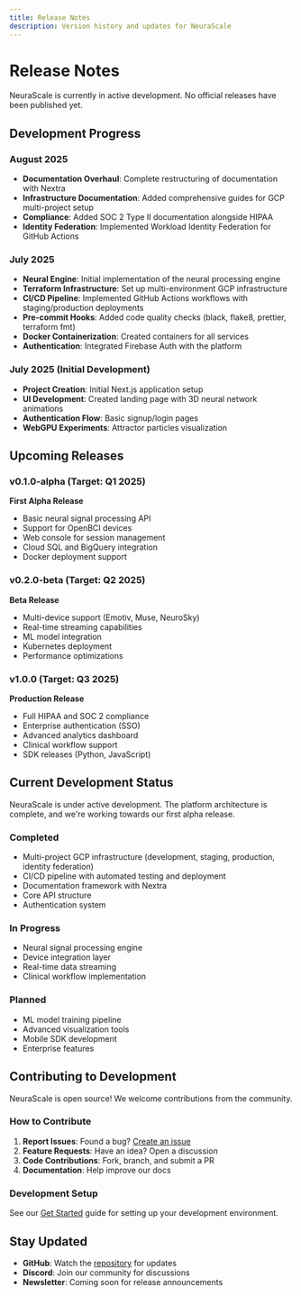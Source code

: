 ```yaml
---
title: Release Notes
description: Version history and updates for NeuraScale
---
```



# Release Notes

NeuraScale is currently in active development. No official releases have been published yet.

## Development Progress

### August 2025
- **Documentation Overhaul**: Complete restructuring of documentation with Nextra
- **Infrastructure Documentation**: Added comprehensive guides for GCP multi-project setup
- **Compliance**: Added SOC 2 Type II documentation alongside HIPAA
- **Identity Federation**: Implemented Workload Identity Federation for GitHub Actions

### July 2025
- **Neural Engine**: Initial implementation of the neural processing engine
- **Terraform Infrastructure**: Set up multi-environment GCP infrastructure
- **CI/CD Pipeline**: Implemented GitHub Actions workflows with staging/production deployments
- **Pre-commit Hooks**: Added code quality checks (black, flake8, prettier, terraform fmt)
- **Docker Containerization**: Created containers for all services
- **Authentication**: Integrated Firebase Auth with the platform

### July 2025 (Initial Development)
- **Project Creation**: Initial Next.js application setup
- **UI Development**: Created landing page with 3D neural network animations
- **Authentication Flow**: Basic signup/login pages
- **WebGPU Experiments**: Attractor particles visualization

## Upcoming Releases

### v0.1.0-alpha (Target: Q1 2025)
**First Alpha Release**
- Basic neural signal processing API
- Support for OpenBCI devices
- Web console for session management
- Cloud SQL and BigQuery integration
- Docker deployment support

### v0.2.0-beta (Target: Q2 2025)
**Beta Release**
- Multi-device support (Emotiv, Muse, NeuroSky)
- Real-time streaming capabilities
- ML model integration
- Kubernetes deployment
- Performance optimizations

### v1.0.0 (Target: Q3 2025)
**Production Release**
- Full HIPAA and SOC 2 compliance
- Enterprise authentication (SSO)
- Advanced analytics dashboard
- Clinical workflow support
- SDK releases (Python, JavaScript)

## Current Development Status

<Callout type="info">
NeuraScale is under active development. The platform architecture is complete, and we're working towards our first alpha release.
</Callout>

### Completed
- Multi-project GCP infrastructure (development, staging, production, identity federation)
- CI/CD pipeline with automated testing and deployment
- Documentation framework with Nextra
- Core API structure
- Authentication system

### In Progress
- Neural signal processing engine
- Device integration layer
- Real-time data streaming
- Clinical workflow implementation

### Planned
- ML model training pipeline
- Advanced visualization tools
- Mobile SDK development
- Enterprise features

## Contributing to Development

<Callout type="info">
NeuraScale is open source! We welcome contributions from the community.
</Callout>

### How to Contribute

1. **Report Issues**: Found a bug? [Create an issue](https://github.com/identity-wael/neurascale/issues)
2. **Feature Requests**: Have an idea? Open a discussion
3. **Code Contributions**: Fork, branch, and submit a PR
4. **Documentation**: Help improve our docs

### Development Setup

See our [Get Started](/docs/get-started) guide for setting up your development environment.

## Stay Updated

- **GitHub**: Watch the [repository](https://github.com/identity-wael/neurascale) for updates
- **Discord**: Join our community for discussions
- **Newsletter**: Coming soon for release announcements

